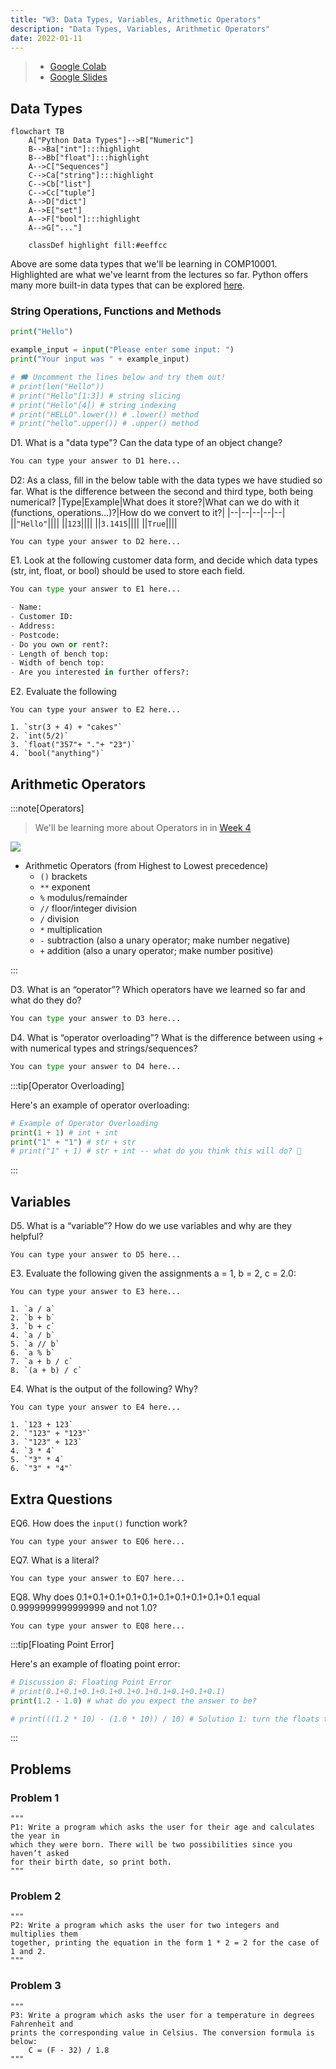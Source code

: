 ```yaml
---
title: "W3: Data Types, Variables, Arithmetic Operators"
description: "Data Types, Variables, Arithmetic Operators"
date: 2022-01-11
---
```



> - [Google Colab](https://colab.research.google.com/drive/13o5MSvhiKnr1rM6AlylziduG2JwH-REm?usp=sharing)
> - [Google Slides](https://docs.google.com/presentation/d/11Te6n84zVXe1PVs2dLbz_RnGs-CcOhXTyqQoJuRbAZg/edit?usp=sharing)

## Data Types

<Mermaid>

```
flowchart TB
    A["Python Data Types"]-->B["Numeric"]
    B-->Ba["int"]:::highlight
    B-->Bb["float"]:::highlight
    A-->C["Sequences"]
    C-->Ca["string"]:::highlight
    C-->Cb["list"]
    C-->Cc["tuple"]
    A-->D["dict"]
    A-->E["set"]
    A-->F["bool"]:::highlight
    A-->G["..."]

    classDef highlight fill:#eeffcc
```

</Mermaid>

Above are some data types that we'll be learning in COMP10001. Highlighted are what we've learnt from the lectures so far. Python offers many more built-in data types that can be explored [here](https://docs.python.org/3/library/stdtypes.html).

### String Operations, Functions and Methods

<PyCode isRunnable={true}>

```python
print("Hello")

example_input = input("Please enter some input: ")
print("Your input was " + example_input)

# 🗯️ Uncomment the lines below and try them out!
# print(len("Hello"))
# print("Hello"[1:3]) # string slicing
# print("Hello"[4]) # string indexing
# print("HELLO".lower()) # .lower() method
# print("hello".upper()) # .upper() method
```

</PyCode>

D1. What is a "data type"? Can the data type of an object change?

<PyCode>

```
You can type your answer to D1 here...
```

</PyCode>

D2: As a class, ﬁll in the below table with the data types we have studied so far. What is the difference between the second and third type, both being numerical?
|Type|Example|What does it store?|What can we do with it (functions, operations...)?|How do we convert to it?|
|--|--|--|--|--|
||`"Hello"`||||
||`123`||||
||`3.1415`||||
||`True`||||

<PyCode>

```
You can type your answer to D2 here...
```

</PyCode>

E1. Look at the following customer data form, and decide which data types (str, int, float, or bool) should be used to store each field.

<PyCode>

```python
You can type your answer to E1 here...

- Name:
- Customer ID:
- Address:
- Postcode:
- Do you own or rent?:
- Length of bench top:
- Width of bench top:
- Are you interested in further offers?:
```

</PyCode>

E2. Evaluate the following

<PyCode>

```
You can type your answer to E2 here...

1. `str(3 + 4) + "cakes"`
2. `int(5/2)`
3. `float("357"+ "."+ "23")`
4. `bool("anything")`
```

</PyCode>

## Arithmetic Operators

:::note[Operators]

> We'll be learning more about Operators in in [Week 4](w4)

![](/assets/comp10001/operator.excalidraw.png)

- Arithmetic Operators (from Highest to Lowest precedence)
  - `()` brackets
  - `**` exponent
  - `%` modulus/remainder
  - `//` floor/integer division
  - `/` division
  - `*` multiplication
  - `-` subtraction (also a unary operator; make number negative)
  - `+` addition (also a unary operator; make number positive)

:::

D3. What is an “operator”? Which operators have we
learned so far and what do they do?

<PyCode>

```python
You can type your answer to D3 here...
```

</PyCode>

D4. What is “operator overloading”? What is the difference between using + with numerical types and strings/sequences?

<PyCode>

```python
You can type your answer to D4 here...
```

</PyCode>

:::tip[Operator Overloading]

Here's an example of operator overloading:

<PyCode isRunnable>

```python
# Example of Operator Overloading
print(1 + 1) # int + int
print("1" + "1") # str + str
# print("1" + 1) # str + int -- what do you think this will do? 🤔
```

</PyCode>

:::

## Variables

D5. What is a “variable”? How do we use variables and why are they helpful?

<PyCode>

```
You can type your answer to D5 here...
```

</PyCode>

E3. Evaluate the following given the assignments a = 1, b = 2, c = 2.0:

<PyCode>

```
You can type your answer to E3 here...

1. `a / a`
2. `b + b`
3. `b + c`
4. `a / b`
5. `a // b`
6. `a % b`
7. `a + b / c`
8. `(a + b) / c`
```

</PyCode>

E4. What is the output of the following? Why?

<PyCode>

```
You can type your answer to E4 here...

1. `123 + 123`
2. `"123" + "123"`
3. `"123" + 123`
4. `3 * 4`
5. `"3" * 4`
6. `"3" * "4"`
```

</PyCode>

## Extra Questions

EQ6. How does the `input()` function work?

<PyCode>

```
You can type your answer to EQ6 here...
```

</PyCode>

EQ7. What is a literal?

<PyCode>

```
You can type your answer to EQ7 here...
```

</PyCode>

EQ8. Why does 0.1+0.1+0.1+0.1+0.1+0.1+0.1+0.1+0.1+0.1 equal 0.9999999999999999 and not 1.0?

<PyCode>

```
You can type your answer to EQ8 here...
```

</PyCode>

:::tip[Floating Point Error]

Here's an example of floating point error:

<PyCode isRunnable>

```python
# Discussion 8: Floating Point Error
# print(0.1+0.1+0.1+0.1+0.1+0.1+0.1+0.1+0.1+0.1)
print(1.2 - 1.0) # what do you expect the answer to be?

# print(((1.2 * 10) - (1.0 * 10)) / 10) # Solution 1: turn the floats to whole numbers
```

</PyCode>
:::

## Problems

### Problem 1

<PyCode isRunnable>

```
"""
P1: Write a program which asks the user for their age and calculates the year in
which they were born. There will be two possibilities since you haven’t asked
for their birth date, so print both.
"""
```

</PyCode>

### Problem 2

<PyCode isRunnable>

```
"""
P2: Write a program which asks the user for two integers and multiplies them
together, printing the equation in the form 1 * 2 = 2 for the case of 1 and 2.
"""
```

</PyCode>

### Problem 3

<PyCode isRunnable>

```
"""
P3: Write a program which asks the user for a temperature in degrees Fahrenheit and
prints the corresponding value in Celsius. The conversion formula is below:
    C = (F - 32) / 1.8
"""
```

</PyCode>
